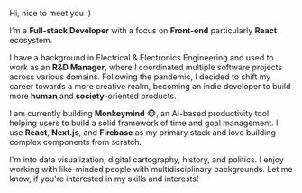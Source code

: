 


Hi, nice to meet you :)

I’m a **Full-stack Developer** with a focus on **Front-end** particularly **React** ecosystem. 

I have a background in Electrical & Electronics Engineering and used to work as an **R&D Manager**, where I coordinated multiple software projects across various domains.
Following the pandemic, I decided to shift my career towards a more creative realm, becoming an indie developer to build more **human** and **society**-oriented products.

I am currently building **Monkeymind** 🐵, an AI-based productivity tool helping users to build a solid framework of time and goal management.
I use <FaReact className='inline'/> **React**, <TbBrandNextjs className='inline'/> **Next.js**, and <TbBrandFirebase className='inline'/> **Firebase** as my primary stack and love building complex components from scratch.

I'm into data visualization, digital cartography, history, and politics. I enjoy working with like-minded people with multidisciplinary backgrounds. Let me know, if you're interested in my skills and interests!
